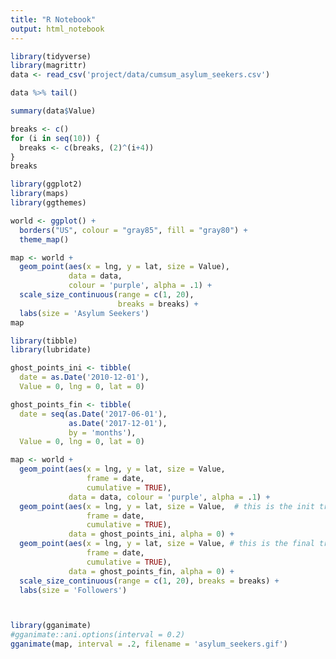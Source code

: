 ```yaml
---
title: "R Notebook"
output: html_notebook
---
```


```r
library(tidyverse)
library(magrittr)
data <- read_csv('project/data/cumsum_asylum_seekers.csv')
```
```r
data %>% tail()
```

```r
summary(data$Value)

breaks <- c()
for (i in seq(10)) {
  breaks <- c(breaks, (2)^(i+4))
}
breaks
```



```r
library(ggplot2)
library(maps)
library(ggthemes)

world <- ggplot() +
  borders("US", colour = "gray85", fill = "gray80") +
  theme_map() 

map <- world +
  geom_point(aes(x = lng, y = lat, size = Value),
             data = data, 
             colour = 'purple', alpha = .1) +
  scale_size_continuous(range = c(1, 20), 
                        breaks = breaks) +
  labs(size = 'Asylum Seekers')
map
```

```r
library(tibble)
library(lubridate)

ghost_points_ini <- tibble(
  date = as.Date('2010-12-01'),
  Value = 0, lng = 0, lat = 0)

ghost_points_fin <- tibble(
  date = seq(as.Date('2017-06-01'),
             as.Date('2017-12-01'),
             by = 'months'),
  Value = 0, lng = 0, lat = 0)

```




```r
map <- world +
  geom_point(aes(x = lng, y = lat, size = Value, 
                 frame = date,
                 cumulative = TRUE),
             data = data, colour = 'purple', alpha = .1) +
  geom_point(aes(x = lng, y = lat, size = Value,  # this is the init transparent frame
                 frame = date,
                 cumulative = TRUE),
             data = ghost_points_ini, alpha = 0) +
  geom_point(aes(x = lng, y = lat, size = Value, # this is the final transparent frames
                 frame = date,
                 cumulative = TRUE),
             data = ghost_points_fin, alpha = 0) +
  scale_size_continuous(range = c(1, 20), breaks = breaks) +
  labs(size = 'Followers') 



library(gganimate)
#gganimate::ani.options(interval = 0.2)
gganimate(map, interval = .2, filename = 'asylum_seekers.gif')
```


























